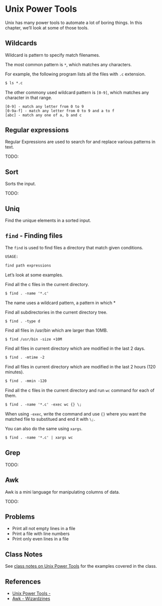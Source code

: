 # Unix Power Tools

Unix has many power tools to automate a lot of boring things. In this chapter, we'll look at some of those tools.

## Wildcards

Wildcard is pattern to specify match filenames.

The most common pattern is `*`, which matches any characters.

For example, the following program lists all the files with `.c` extension.

```txt
$ ls *.c
```

The other commony used wildcard pattern is `[0-9]`, which matches any character in that range.

```
[0-9] - match any letter from 0 to 9
[0-9a-f] - match any letter from 0 to 9 and a to f
[abc] - match any one of a, b and c
```

## Regular expressions

Regular Expressions are used to search for and replace various patterns in text.


TODO:

## Sort

Sorts the input.

TODO:

## Uniq

Find the unique elements in a sorted input.




## `find` - Finding files

The `find` is used to find files a directory that match given conditions.

```txt
USAGE:

find path expressions
```

Let's look at some examples.

Find all the c files in the current directory.

```txt
$ find . -name '*.c'
```

The name uses a wildcard pattern, a pattern in which *


Find all subdirectories in the current directory tree.

```
$ find . -type d
```

Find all files in /usr/bin which are larger than 10MB.

```txt
$ find /usr/bin -size +10M
```

Find all files in current directory which are modified in the last 2 days.

```txt
$ find . -mtime -2
```

Find all files in current directory which are modified in the last 2 hours (120 minutes).

```txt
$ find . -mmin -120
```

Find all the c files in the current directory and run `wc` command for each of them.

```txt
$ find . -name '*.c' -exec wc {} \;
```

When using `-exec`, write the command and use `{}` where you want the matched file to substitued and end it with `\;`.

You can also do the same using `xargs`.

```txt
$ find . -name '*.c' | xargs wc
```

## Grep

TODO:

## Awk

Awk is a mini language for manipulating columns of data.

TODO:

## Problems

* Print all not empty lines in a file
* Print a file with line numbers
* Print only even lines in a file

## Class Notes

See [class notes on Unix Power Tools](lecture-notes/2024-09-30/index.qmd) for the examples covered in the class.

## References

* [Unix Power Tools - ](https://docstore.mik.ua/orelly/unix/upt/index.htm)
* [Awk - Wizardzines](https://wizardzines.com/comics/awk/)